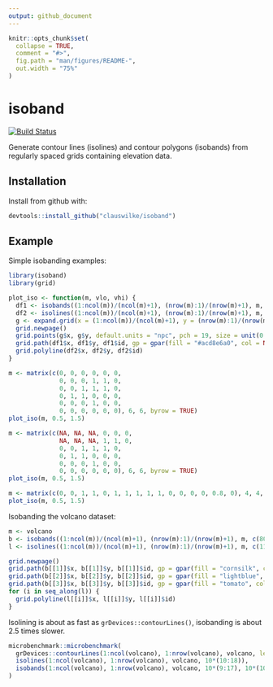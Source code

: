 ```yaml
---
output: github_document
---
```


<!-- README.md is generated from README.Rmd. Please edit that file -->

```r
knitr::opts_chunk$set(
  collapse = TRUE,
  comment = "#>",
  fig.path = "man/figures/README-",
  out.width = "75%"
)
```
# isoband

[![Build Status](https://travis-ci.org/clauswilke/isoband.svg?branch=master)](https://travis-ci.org/clauswilke/isoband)


Generate contour lines (isolines) and contour polygons (isobands) from regularly spaced grids containing elevation data.
  
## Installation

Install from github with:

``` r
devtools::install_github("clauswilke/isoband")
```

## Example

Simple isobanding examples:
```r
library(isoband)
library(grid)

plot_iso <- function(m, vlo, vhi) {
  df1 <- isobands((1:ncol(m))/(ncol(m)+1), (nrow(m):1)/(nrow(m)+1), m, vlo, vhi)[[1]]
  df2 <- isolines((1:ncol(m))/(ncol(m)+1), (nrow(m):1)/(nrow(m)+1), m, vlo)[[1]]
  g <- expand.grid(x = (1:ncol(m))/(ncol(m)+1), y = (nrow(m):1)/(nrow(m)+1))
  grid.newpage()
  grid.points(g$x, g$y, default.units = "npc", pch = 19, size = unit(0.5, "char"))
  grid.path(df1$x, df1$y, df1$id, gp = gpar(fill = "#acd8e6a0", col = NA))
  grid.polyline(df2$x, df2$y, df2$id)
}

m <- matrix(c(0, 0, 0, 0, 0, 0,
              0, 0, 0, 1, 1, 0,
              0, 0, 1, 1, 1, 0,
              0, 1, 1, 0, 0, 0,
              0, 0, 0, 1, 0, 0,
              0, 0, 0, 0, 0, 0), 6, 6, byrow = TRUE)
plot_iso(m, 0.5, 1.5)

m <- matrix(c(NA, NA, NA, 0, 0, 0,
              NA, NA, NA, 1, 1, 0,
              0, 0, 1, 1, 1, 0,
              0, 1, 1, 0, 0, 0,
              0, 0, 0, 1, 0, 0,
              0, 0, 0, 0, 0, 0), 6, 6, byrow = TRUE)
plot_iso(m, 0.5, 1.5)

m <- matrix(c(0, 0, 1, 1, 0, 1, 1, 1, 1, 1, 0, 0, 0, 0, 0.8, 0), 4, 4, byrow = TRUE)
plot_iso(m, 0.5, 1.5)
```

Isobanding the volcano dataset:
```r
m <- volcano
b <- isobands((1:ncol(m))/(ncol(m)+1), (nrow(m):1)/(nrow(m)+1), m, c(80, 120, 150), c(110, 140, 152))
l <- isolines((1:ncol(m))/(ncol(m)+1), (nrow(m):1)/(nrow(m)+1), m, c(110, 120, 140, 150, 152))

grid.newpage()
grid.path(b[[1]]$x, b[[1]]$y, b[[1]]$id, gp = gpar(fill = "cornsilk", col = NA))
grid.path(b[[2]]$x, b[[2]]$y, b[[2]]$id, gp = gpar(fill = "lightblue", col = NA))
grid.path(b[[3]]$x, b[[3]]$y, b[[3]]$id, gp = gpar(fill = "tomato", col = NA))
for (i in seq_along(l)) {
  grid.polyline(l[[i]]$x, l[[i]]$y, l[[i]]$id)
}
```

Isolining is about as fast as `grDevices::contourLines()`, isobanding is about 2.5 times slower.

```r
microbenchmark::microbenchmark(
  grDevices::contourLines(1:ncol(volcano), 1:nrow(volcano), volcano, levels = 10*(10:18)),
  isolines(1:ncol(volcano), 1:nrow(volcano), volcano, 10*(10:18)),
  isobands(1:ncol(volcano), 1:nrow(volcano), volcano, 10*(9:17), 10*(10:18))
)

```

